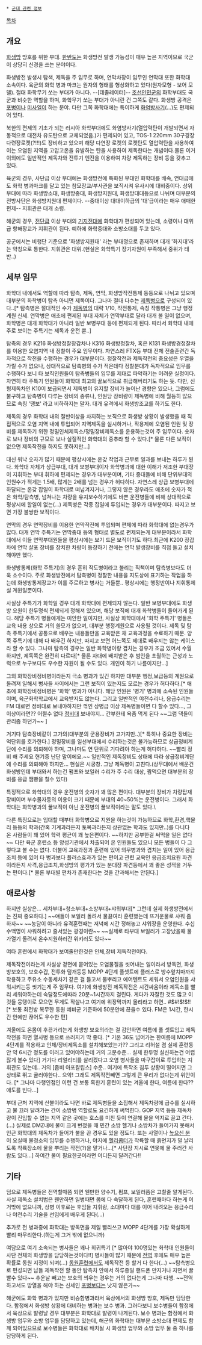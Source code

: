  * [[군대 관련 정보]]

[[목차]]
== 개요 ==
[[화생방]] 방호를 위한 부대. [[한반도]]는 화생방전 발생 가능성이 매우 높은 지역이므로 국군이 상당히 신경을 쓰는 분야이다.

화생방전 발생시 탐색, 제독을 주 임무로 하며, 연막차장이 임무인 연막대 또한 화학대 소속이다. 육군의 화학 병과 마크는 원자의 형태를 형상화하고 있다(원자모형 - 보어 모델). 절대 화학무기 쏘는 부대가 아니다. --[데졸레이터]-- [[조선인민군]]의 화학부대도 국군과 비슷한 역할을 하며, 화학무기 쏘는 부대가 아니란 건 그쪽도 같다. 화생방 공격은 [[포병]]이나 [[미사일]]이 하는 분야. 다만 그쪽 화학대에는 특이하게 [[화염방사기]](…)도 편제되어 있다.

북한의 편제의 기초가 되는 러시아 화학부대에도 화염방사기(열압력탄이 개발되면서 자동적으로 대전차 유도탄으로 교체되었음.)가 편제되어 있고, TOS-1 220mm 30구경장 다련장로켓(?!!!)도 장비하고 있으며 해당 다연장 로켓의 로켓탄도 열압력탄을 사용하여 이는 오염된 지역을 고압고온을 유발하는 탄을 사용하여 제독한다는 개념이다.물론 이거 이외에도 일반적인 제독차와 전투기 엔진을 이용하여 차량 제독하는 장비 등을 갖추고 있다.

육군의 경우, 사단급 이상 부대에는 화생방전에 특화된 부대인 화학대를 배속, 연대급에도 화학 병과마크를 달고 있는 참모장교/부사관을 보직시켜 유사시에 대비중이다. 상위 부대에 따라 화생방소대, 화생방중대, 화생방지원대, 화생방대대등으로 나뉘며 대부분의 전방사단은 화생방지원대 편제이다. --중대이상 대대이하급의 '대'급이라는 매우 애매한 편제-- 지휘관은 대개 소령.

해군의 경우, [[전단]]급 이상 부대의 [[기지전대]]에 화학대가 편성되어 있는데, 소령이나 대위급 항해장교가 지휘관이 된다. 예하에 화학중대와 소방소대를 두고 있다.

공군에서는 비행단 기준으로 '화생방지원대' 라는 부대명으로 존재하며 대개 '화지대'라는 약칭으로 통한다. 지휘관은 대위.(현실은 화학특기 장기자원이 부족해서 중위가 태반..)

== 세부 임무 ==
화학대 내에서도 역할에 따라 탐측, 제독, 연막, 화생방작전통제 등등으로 나뉘고 있으며 대부분의 화학병이 탐측 아니면 제독이다. 그나마 절대 다수는 [[제독병]]으로 구성되어 있다..[* 탐측병은 절대적인 수가 [[제독병]]의 대략 1/10, 작전통제, 속칭 작통병은 그냥 행정계원 신세. 연막병은 애초에 편제된 부대 자체가 연막부대로 달라 대개 볼 일이 없으며, 화학병은 대개 화학대가 아니라 일반 보병부대 등에 편제되게 된다. 따라서 화학대 내에 주로 보이는 주특기는 제독과 운전 뿐..]

탐측의 경우 K216 화생방정찰장갑차나 K316 화생방정찰차, 혹은 K131 화생방경정찰차를 이용한 오염지역 내 정찰이 주요 임무이다. 자연스레 FTX등 부대 전체 전술훈련간 독자적으로 작전을 수행하는 경우가 대부분이다. 정찰작전과 제독작전의 중요성은 우열을 가릴 수가 없으나, 상대적으로 탐측병의 수가 적은데다 정찰분대가 독자적으로 임무를 수행하다 보니 타 보직인원들이 탐측병들의 임무를 제대로 파악하기는 어려운 실정이다. 자연히 타 주특기 인원들이 화학대 최고의 꿀보직으로 취급해버리기도 하는 듯. 다만, 신형제독차인 K10이 보급되면서 제독병이 유지할 장비가 늘어난 경향은 있으나, 그럼에도 불구하고 탐측병이 다루는 장비의 종류나, 인원당 장비량이 제독병에 비해 월등히 많으므로 속칭 '땡보' 라고 비하하지는 말자. 대개 유격에서 화생방조교를 하기도 한다.

제독의 경우 화학대 내의 절반이상을 차지하는 보직으로 화생방 상황이 발생했을 때 직접적으로 오염 지역 내에 투입되어 지역제독을 실시하거나, 작용제에 오염된 인원 및 장비를 제독하기 위한 정밀인체제독소/정밀장비제독소를 운용하는것이 주 임무이다. 숫자로 보나 장비의 규모로 보나 실질적인 화학대의 중추라 할 수 있다.[* 물론 다른 보직이 없으면 제독작전을 하지도 못하지만...]

대신 워낙 숫자가 많기 때문에 평상시에는 온갖 작업과 근무로 일과를 보내는 하루가 된다. 화학대 자체가 상급부대, 대개 보병부대이자 화학병과에 대한 이해가 저조한 부대장이 지휘하는 부대 휘하에 편제되는 경우가 대부분이며, 기타 중대들에 비해 단위부대의 인원수가 적게는 1.5배, 많게는 2배를 넘는 경우가 허다하다. 자연스레 상급 보병부대에 하달되는 온갖 잡일이 화학대로 떠넘겨지거나, 그렇지 않은 경우라도 애초에 숫자가 적은 화학/탐측병, 넘쳐나는 차량을 유지보수하기에도 바쁜 운전병들에 비해 상대적으로 평상시에 할일이 없는(...) 제독병은 각종 잡일에 투입되는 경우가 대부분이다. 따지고 보면 가장 불쌍한 보직이다.

연막의 경우 연막장비를 이용한 연막작전에 투입되며 편제에 따라 화학대에 없는경우가 많다. 대개 연막 주특기는 연막중대 등의 형태로 별도로 편제되는게 대부분이라서 화학대에서 이들 연막부대원들을 평상시에는 보기 드문 보직이기도 하다.최근에 K200 장갑차에 연막 살포 장비를 장치한 차량이 등장하기 전에는 연막 발생장비를 직접 들고 설치해야만 했다.

화생방통제(화학 주특기)의 경우 흔히 작도병이라고 불리는 직책이며 탐측병보다도 더욱 소수이다. 주로 화생방전에서 탐측병이 정찰한 내용을 지도상에 표기하는 작업을 하는데 화생방통제장교가 이를 주로하고 병사는 거들뿐.. 평상시에는 행정반이나 지휘통제실 계원일뿐이다.

사실상 주특기가 화학일 경우 대개 화학대에 편제되지 않는다. 일반 보병부대에도 화생방 요원이 한두명씩 편제되게 정해져 있으며, 해당 보직에 대개 화학병들이 들어가게 된다. 해당 주특기 병들에게는 미안한 일이지만, 사실상 화학대에서 '화학 주특기' 병들은 교육 내용 상으로 거의 쓸모가 없으며, 대부분 행정계원으로 사용될 것이다. 제독 및 탐측 주특기에서 공통으로 배우는 내용들만을 교육받은 채 교육과정을 수료하기 때문. 양쪽 주특기에 대해 다 배우긴 하지만, 따지고 보면 어느쪽도 제대로 배우지는 않는 케이스라 할 수 있다. 그나마 탐측의 경우는 일반 화학병이랑 겹치는 경우가 조금 있어서 수월하지만, 제독쪽은 완전히 다르다[* 물론 자대에 배치받은 후 범인을 초월하는 근성과 노력으로 누구보다도 우수한 자원이 될 수도 있다. 개인이 하기 나름이지만...]

그외 화학장비정비병이라든지 극소 병과가 있긴 하지만 대부분 행정,보급등의 계원으로 돌려져 일해서 병사들 사이에서는 그런 보직이 있는지도 모르는 경우가 허다하다.[* 애초에 화학장비정비병은 '화학' 병과가 아니다. 해당 인원은 '병기' 병과에 소속된 인원들이며, 육군화학학교에서 교육받지도 않는다. 그리고 일반적인 야전수리나, 응급수리는 FM 대로면 정비대로 보내야하지만 꺾인 상병급 이상 제독병들이면 다 할수 있다..., 그 이상이라면?? 어쩔수 없다 [[정비대]] 보내야지... 간부한테 욕좀 먹게 된다 ~~그럼 댁들이 관리좀 하던가~~ ]

거기다 탐측장비같이 고가의(대부분의 군용장비가 고가지만..)[* 특히나 중요한 장비는 억단위를 호가한다.] 정밀장비를 일선부대에서 수리하는것은 불가능하므로 상급정비계단에 수리를 의뢰해야 하며, 그나마도 연 단위로 기다려야 하는게 허다하다. ~~빨리 정비 해 주세요 현기증 난단 말이에요.~~ 일반적인 제독장비도 상태에 따라 상급정비계단에 수리를 의뢰해야 하지만... 현실은 시궁창. 그냥 제독병이 고친다.(상무대에서 배운건 화생방인데 부대와서 하는건 펌프와 보일러 수리가 주 수리 대상, 짬먹으면 대부분의 장비를 응급 땜빵을 칠수 있다)

특징적으로 화학대의 경우 운전병의 숫자가 꽤 많은 편이다. 대부분의 장비가 차량탑재 장비이며 부수물자등의 이용이 크기 때문에 부대의 40~50%는 운전병이다. 그래서 화학대는 화학병과의 꿀보직이 아닌 운전병의 꿀보직이라는 말도 있다.\

다른 특징으로는 입대할 때부터 화학병으로 지원을 하는것이 가능하므로 화학,환경,핵물리 등등의 학과(간혹 기계과라든지 토목과라든지 상관없는 학과도 있지만..)를 다니다 온 사람들이 꽤 있어 학력 평균이 꽤 높은편이다. ~~하지만 공부한걸 써먹을 일은 없다~~ 다만 육군 훈련소 등 양성기관에서 차출되어 온 인원들도 있으니 모든 병들이 다 그렇다고 볼 수는 없다. 더불어 교육과정과 훈련에 있어 의무병과와 겹치는 일이 있어 응급조치 등에 있어 타 병과보다 플러스효과가 있는 편이고 관련 교육인 응급조치요원 파견이라든지 사격,응급조치,화생방의 평가가 있는 분대장 파견등에서 꽤 좋은 성적을 거두는 편이다.[* 물론 부대별 편차가 존재한다는 것을 간과해서는 안된다.]

== 애로사항 ==
하지만 실상은...
세차부대+청소부대+소방부대+샤워부대[* 그런데 실제 화생방전에서는 진짜 중요하다.]
~~얘들아 보일러 돌려서 물끓여라 훈련했는데 뜨거운물로 샤워 좀 하자~~
~~농담이 아니라 유격훈련때는 저녁에 시간 정해놓고 샤워장을 운영한다. 수십 수백명이 샤워하려고 줄서있는 광경이란~~
~~실제로 타부대 보일러가 고장났을때 물가열기 돌려서 온수지원하러간 위키러도 있다~~

여타 훈련에서 화학대가 보여줄만한것은 인체,장비 제독작전이다.

제독작전이라는게 사실상 겉면에 묻어있는 오염물질을 씻어내는 일이라서 방독면, 화생방보호의, 보호수갑, 전투화 덮개등등 MOPP 4단계 풀셋트에 플러스로 방수앞치마까지 착용하고 주유소 수동세차기 같은 걸 들고서 물뿌리고 에어텐트도 세워서 오염인원을 샤워시키는등 씻기는게 주 임무다. 여기에 화생방전 제독작전은 시간싸움이라 제독소를 빨리 세워야하는데 숙달정도에따라 20분~1시간까지 걸린다. 게다가 자잘한 것도 많고 이것들 뭉탱이로 모으면 무게도 작살나고 여기에 위장막까지 올리라고 하면.. #$#!$!$!! [* 보통 최전방 복무한 동원 예비군 기준하에 50분안에 끊을수 있다. FM은 1시간, 한시간 안에만 끊어도 우수한 편]

겨울에도 온몸이 후끈거리는게 화생방 보호의라는 걸 감안하면 여름에 풀 셋트입고 제독 작전을 하면 열사병 등으로 쓰러지기 딱 좋다. [* 기온 36도 넘어가는 한여름에 MOPP 4단계를 적용하고 인체/장비제독소를 설치해보았는가?? 그리고 리허설 겸 실제 훈련동안 약 6시간 정도를 이러고 있어야하는데 거의 고문수준... 실제 한두명 실신하는건 어렵잖게 볼수 있다] 거기다 리얼리티를 살리겠다고 오염 병사들을 마구잡이로 투입하는 지휘관도 있는데.. 거의 [좀비 아포칼립스] 수준.. 여기에 특작조 침투 상황이 떨어지면 그 상태로 뛰고 굴러야한다.. 으악! 그래도 제독작전빼면 그렇게 큰 무리가 없다는게 위안이다.  [* 그나마 다행인점인 이런 건 보통 혹한기 훈련이 있는 겨울에 한다, 여름에 한다?? 애도를 빈다...]

부대 근처 지역에 산불이라도 나면 바로 제독병들을 소집해서 제독차량에 급수를 실시하고 불 끄러 달려가는 간이 소방병 역할로도 요긴하게 써먹힌다. GOP 지역 등등 제독차량이 진입할 수 없는 지역 같은 곳에는 호스를 미친 듯이 연결해 물을 억지로 끌고 간다.(...) 실제로 DMZ내에 불이 크게 번졌을 때 민간 소방 헬기나 소방차가 들어가지 못해서 인근 화학대의 제독차가 들어가 불을 끈 경우도 있을 정도다. 또는 사열이나 [[높으신 분]] 이 오실때 물청소의 임무를 수행하거나, 야지에 [[헬리콥터]]가 착륙할 때 흙먼지가 덜 날리도록 착륙장소에 물을 뿌리는 작전(?)을 맡거나...[* 사단장 지시로 연못에 물 주러간 사람도 있다...] 하여간 물이 필요한곳이라면 어디든지 달려간다!! 

== 기타 ==
덤으로 제독병들은 전역할때쯤 되면 웬만한 양수기, 펌프, 보일러쯤은 고칠줄 알게된다. 사실 제독소 설치법은 웬만하면 일병때면 몸에 다 숙달하게 된다, 훈련때마다 하는게 이거밖에 없으니까, 상병 이후로는 후임들 지휘랑, 소대마다 대를 이어 내려오는 응급수리나 야전수리 기술을 선임에게 배우게 된다(...)

추가로 전 병과중에 화학대는 방독면을 제일 빨리쓰고 MOPP 4단계를 가장 확실하게 빨리 마무리한다.(하는게 그거 밖에 없으니까)

여담으로 여기 소속되는 병사들은 꽤나 희귀특기 [* 많아야 100명있는 화학대 인원들이 사단 전체의 화생방을 담당하는것이다!!] 병사들이 많기 때문에 [[전역]] 후에도 매우 높은 확률로 동원 지정이 되며(...) [[동원훈련]]에서도 제독작전 등 할거 다 한다(...) ~~탐측병으로 편성되면 남들 제독작전 할 동안 탐측차 안에서 하루종일 핸드폰 만지거나 자면서 꿀 빨수 있다~~ 추운날 빼고는 보호의 씌우는 경우는 거의 없다는게 그나마 다행. ~~전역하고서도 방열을 해야 하는 신세인 [[포병]]보다는 낫지 않은가~~

해군에도 화학 병과가 있지만 비승함병과라서 육상에서의 화생방 방호, 제독만 담당한다. 함정에서 화생방 상황에 대비하는 병과는 보수 병과. 그러다보니 보수병들이 함정에서 육상으로 발령날 경우 대부분은 화학대로 발령이 나게된다. 보수 병과는 함정에서 화생방 업무와 소방 업무를 담당하고 있는데, 해군의 화학대는 대부분 소방소대 편제도 함께 되어있으므로 보수병들은 화학대로 배치될 시 화생방 업무와 소방 업무 둘 중 하나를 담당하게 된다.
